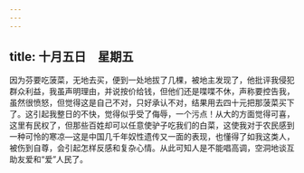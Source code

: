 ```yaml
---
---
---
```

title: 十月五日　星期五
---




因为芬要吃菠菜，无地去买，便到一处地拔了几棵，被地主发现了，他批评我侵犯群众利益，我虽声明理由，并说按价给钱，但他们还是喋喋不休，声称要控告我，虽然很愤怒，但觉得这是自己不对，只好承认不对，结果用去四十元把那菠菜买下了。这引起我整日的不快，觉得似乎受了侮辱，一个污点！从大的方面觉得可喜，这里有民权了，但那些百姓却可以任意使驴子吃我们的白菜，这使我对于农民感到一种可怜的寒凉―这是中国几千年奴性遗传又一面的表现，也懂得了如我这类人，被伤到自尊，会引起怎样反感和复杂心情。从此可知人是不能唱高调，空洞地谈互助友爱和“爱”人民了。